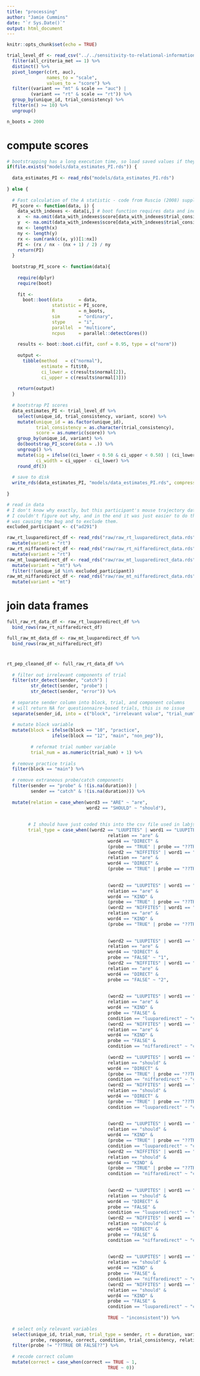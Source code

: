 ```yaml
---
title: "processing"
author: "Jamie Cummins"
date: "`r Sys.Date()`"
output: html_document
---
```


```r

knitr::opts_chunk$set(echo = TRUE)

```

```r

trial_level_df <- read_csv("../../sensitivity-to-relational-information/measure 3 - pep/data/processed/trial_level.csv") %>%
  filter(all_criteria_met == 1) %>%
  distinct() %>%
  pivot_longer(c(rt, auc),
               names_to = "scale",
               values_to = "score") %>%
  filter((variant == "mt" & scale == "auc") |
         (variant == "rt" & scale == "rt")) %>%
  group_by(unique_id, trial_consistency) %>%
  filter(n() >= 10) %>%
  ungroup()

n_boots = 2000

```

# compute scores

```r

# bootstrapping has a long execution time, so load saved values if they've already been calculated
if(file.exists("models/data_estimates_PI.rds")) {
  
  data_estimates_PI <- read_rds("models/data_estimates_PI.rds")
  
} else {
  
  # Fast calculation of the A statistic - code from Ruscio (2008) supplementary materials
  PI_score <- function(data, i) {
    data_with_indexes <- data[i,] # boot function requires data and index
    x  <- na.omit(data_with_indexes$score[data_with_indexes$trial_consistency == "inconsistent"])
    y  <- na.omit(data_with_indexes$score[data_with_indexes$trial_consistency == "consistent"])
    nx <- length(x)
    ny <- length(y)
    rx <- sum(rank(c(x, y))[1:nx])
    PI <- (rx / nx - (nx + 1) / 2) / ny
    return(PI)
  }
  
  bootstrap_PI_score <- function(data){
    
    require(dplyr)
    require(boot)
    
    fit <- 
      boot::boot(data      = data, 
                 statistic = PI_score, 
                 R         = n_boots, 
                 sim       = "ordinary", 
                 stype     = "i",
                 parallel  = "multicore", 
                 ncpus     = parallel::detectCores())
    
    results <- boot::boot.ci(fit, conf = 0.95, type = c("norm"))
    
    output <- 
      tibble(method   = c("normal"),
             estimate = fit$t0,
             ci_lower = c(results$normal[2]),
             ci_upper = c(results$normal[3]))
    
    return(output)
  }
  
  # bootstrap PI scores 
  data_estimates_PI <- trial_level_df %>%
    select(unique_id, trial_consistency, variant, score) %>%
    mutate(unique_id = as.factor(unique_id),
           trial_consistency = as.character(trial_consistency),
           score = as.numeric(score)) %>%
    group_by(unique_id, variant) %>%
    do(bootstrap_PI_score(data = .)) %>%
    ungroup() %>%
    mutate(sig = ifelse((ci_lower < 0.50 & ci_upper < 0.50) | (ci_lower > 0.50 & ci_upper > 0.50), TRUE, FALSE),
           ci_width = ci_upper - ci_lower) %>%
    round_df(3)
  
  # save to disk
  write_rds(data_estimates_PI, "models/data_estimates_PI.rds", compress = "gz")
  
}

```





```r

# read in data
# I don't know why exactly, but this participant's mouse trajectory data make the mt_measures() function crash.
# I couldn't figure out why, and in the end it was just easier to do the process of elimination to find out which participant
# was causing the bug and to exclude them. 
excluded_participant <- c("ad291")

raw_rt_luuparedirect_df <- read_rds("raw/raw_rt_luuparedirect_data.rds") %>%
  mutate(variant = "rt")
raw_rt_niffaredirect_df <- read_rds("raw/raw_rt_niffaredirect_data.rds") %>%
  mutate(variant = "rt")
raw_mt_luuparedirect_df <- read_rds("raw/raw_mt_luuparedirect_data.rds") %>%
  mutate(variant = "mt") %>%
  filter(!(unique_id %in% excluded_participant))
raw_mt_niffaredirect_df <- read_rds("raw/raw_mt_niffaredirect_data.rds") %>%
  mutate(variant = "mt")


```

# join data frames

```r

full_raw_rt_data_df <- raw_rt_luuparedirect_df %>%
  bind_rows(raw_rt_niffaredirect_df)

full_raw_mt_data_df <- raw_mt_luuparedirect_df %>%
  bind_rows(raw_mt_niffaredirect_df)

```


#


```r

rt_pep_cleaned_df <- full_raw_rt_data_df %>%
  
  # filter out irrelevant components of trial
  filter(str_detect(sender, "catch") |
         str_detect(sender, "probe") |
         str_detect(sender, "error")) %>%
  
  # separate sender column into block, trial, and component columns
  # will return NA for questionnaire-based trials, this is no issue
  separate(sender_id, into = c("block", "irrelevant value", "trial_num", "component"), sep = "_") %>%
  
  # mutate block variable
  mutate(block = ifelse(block == "10", "practice", 
                 ifelse(block == "12", "main", "non_pep")),
         
         # reformat trial number variable
         trial_num = as.numeric(trial_num) + 1) %>%
  
  # remove practice trials
  filter(block == "main") %>%
  
  # remove extraneous probe/catch components
  filter(sender == "probe" & !(is.na(duration)) |
         sender == "catch" & !(is.na(duration))) %>%
  
  mutate(relation = case_when(word3 == "ARE" ~ "are",
                              word2 == "SHOULD" ~ "should"),
         
         
        # I should have just coded this into the csv file used in labjs, but I didn't, so now you have to suffer through me doing it here (sorry...)
        trial_type = case_when((word2 == "LUUPITES" | word1 == "LUUPITES") & 
                                      relation == "are" &
                                      word4 == "DIRECT" & 
                                      (probe == "TRUE" | probe == "??TRUE OR FALSE??") ~ "1",
                                      (word2 == "NIFFITES" | word1 == "NIFFITES") & 
                                      relation == "are" &
                                      word4 == "DIRECT" & 
                                      (probe == "TRUE" | probe == "??TRUE OR FALSE??") ~ "2",
                                      
                                      
                                      (word2 == "LUUPITES" | word1 == "LUUPITES") & 
                                      relation == "are" &
                                      word4 == "KIND" & 
                                      (probe == "TRUE" | probe == "??TRUE OR FALSE??") ~ "1",
                                      (word2 == "NIFFITES" | word1 == "NIFFITES") & 
                                      relation == "are" &
                                      word4 == "KIND" & 
                                      (probe == "TRUE" | probe == "??TRUE OR FALSE??") ~ "2",
        
        
                                      (word2 == "LUUPITES" | word1 == "LUUPITES") & 
                                      relation == "are" &
                                      word4 == "DIRECT" & 
                                      probe == "FALSE" ~ "1",
                                      (word2 == "NIFFITES" | word1 == "NIFFITES") & 
                                      relation == "are" &
                                      word4 == "DIRECT" & 
                                      probe == "FALSE" ~ "2",
                                      
                                      
                                      (word2 == "LUUPITES" | word1 == "LUUPITES") & 
                                      relation == "are" &
                                      word4 == "KIND" & 
                                      probe == "FALSE" &
                                      condition == "luuparedirect" ~ "consistent",
                                      (word2 == "NIFFITES" | word1 == "NIFFITES") & 
                                      relation == "are" &
                                      word4 == "KIND" & 
                                      probe == "FALSE" &
                                      condition == "niffaredirect" ~ "consistent",
                                      
                                      (word2 == "LUUPITES" | word1 == "LUUPITES") & 
                                      relation == "should" &
                                      word4 == "DIRECT" & 
                                      (probe == "TRUE" | probe == "??TRUE OR FALSE??") &
                                      condition == "niffaredirect" ~ "consistent",
                                      (word2 == "NIFFITES" | word1 == "NIFFITES") & 
                                      relation == "should" &
                                      word4 == "DIRECT" & 
                                      (probe == "TRUE" | probe == "??TRUE OR FALSE??") &
                                      condition == "luuparedirect" ~ "consistent",
                                      
                                      
                                      (word2 == "LUUPITES" | word1 == "LUUPITES") & 
                                      relation == "should" &
                                      word4 == "KIND" & 
                                      (probe == "TRUE" | probe == "??TRUE OR FALSE??") &
                                      condition == "luuparedirect" ~ "consistent",
                                      (word2 == "NIFFITES" | word1 == "NIFFITES") & 
                                      relation == "should" &
                                      word4 == "KIND" & 
                                      (probe == "TRUE" | probe == "??TRUE OR FALSE??") &
                                      condition == "niffaredirect" ~ "consistent",
        
        
                                      (word2 == "LUUPITES" | word1 == "LUUPITES") & 
                                      relation == "should" &
                                      word4 == "DIRECT" & 
                                      probe == "FALSE" &
                                      condition == "luuparedirect" ~ "consistent",
                                      (word2 == "NIFFITES" | word1 == "NIFFITES") & 
                                      relation == "should" &
                                      word4 == "DIRECT" & 
                                      probe == "FALSE" &
                                      condition == "niffaredirect" ~ "consistent",
                                      
                                      
                                      (word2 == "LUUPITES" | word1 == "LUUPITES") & 
                                      relation == "should" &
                                      word4 == "KIND" & 
                                      probe == "FALSE" &
                                      condition == "niffaredirect" ~ "consistent",
                                      (word2 == "NIFFITES" | word1 == "NIFFITES") & 
                                      relation == "should" &
                                      word4 == "KIND" & 
                                      probe == "FALSE" &
                                      condition == "luuparedirect" ~ "consistent",
                                      
                                      TRUE ~ "inconsistent")) %>%
  
  # select only relevant variables
  select(unique_id, trial_num, trial_type = sender, rt = duration, variant,
         probe, response, correct, condition, trial_consistency, relation) %>%
  filter(probe != "??TRUE OR FALSE??") %>%
  
  # recode correct column
  mutate(correct = case_when(correct == TRUE ~ 1, 
                                      TRUE ~ 0)) 


```


